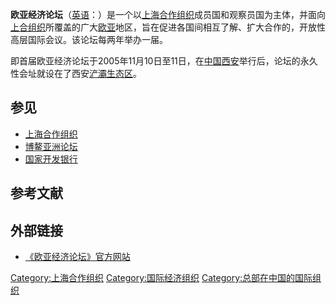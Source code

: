 {{infobox Organization
|name             = 欧亚经济论坛
|original_name    = Euro-Asia Economic Forum
|image            = EuroAsia_Eco_Forum.jpg
|image_border     = <!-- 另一个图片，用于分隔上一个参数中图片和下面各项参数 -->
|size             = 200px
|caption          = 
|map              = <!-- 地图图片 -->
|msize            = <!-- 地图宽度，默认值：250px -->
|mcaption         = <!-- 地图标题 -->
|abbreviation     = <!-- 简称 -->
|motto            = <!-- 组织宣言 -->
|formation        = 2005年
|founder          = 
|extinction       = <!-- 解散时间 -->
|type             = 国际组织
|status           = <!-- 状态（如：临时机构，特别机构，协会，基金会等） -->
|purpose          = 欧亚经济
|headquarters     = 
|location         = {{CHN}}[[陕西省|陕西省]][[西安市|西安市]]
|region_served    = <!-- 服务区域 -->
|membership       = <!-- 成员资格（如：个人成员，团体成员等） -->
|language         = 中文、英语、俄语
|leader_title     = <!-- 领导人职位名称（如：主席，秘书长等） -->
|leader_name      = 
|main_organ       = <!-- 主要运行机构（如：董事会，办公室等） -->
|parent_organization = [[上海合作组织|上海合作组织]]
|affiliations     = <!-- 附属或分支组织 -->
|num_staff        = <!-- 雇员人数 -->
|num_volunteers   = <!-- 志愿者人数 -->
|budget           = <!-- 预算 -->
|website          = http://www.eaf.gov.cn/
|remarks          = <!-- 注释 -->
}}

'''欧亚经济论坛'''（[[英语|英语]]：{{lang|en|Euro-Asia Economic Forum}}）是一个以[[上海合作组织|上海合作组织]]成员国和观察员国为主体，并面向[[上海合作组织|上合组织]]所覆盖的广大[[欧洲|欧]][[亚洲|亚]]地区，旨在促进各国间相互了解、扩大合作的，开放性高层国际会议。该论坛每两年举办一届。

即首届欧亚经济论坛于2005年11月10日至11日，在[[中国|中国]][[西安|西安]]举行后，论坛的永久性会址就设在了西安[[浐灞生态区|浐灞生态区]]。

== 参见 ==
*[[上海合作组织|上海合作组织]]
*[[博鳌亚洲论坛|博鳌亚洲论坛]]
*[[国家开发银行|国家开发银行]]

==参考文献==
{{reflist}}
==外部链接==
* [https://web.archive.org/web/20131128081433/http://www.euroasiaforum.org/ 《欧亚经济论坛》官方网站]

{{org-stub}}

[[Category:上海合作组织|Category:上海合作组织]]
[[Category:国际经济组织|Category:国际经济组织]]
[[Category:总部在中国的国际组织|Category:总部在中国的国际组织]]
